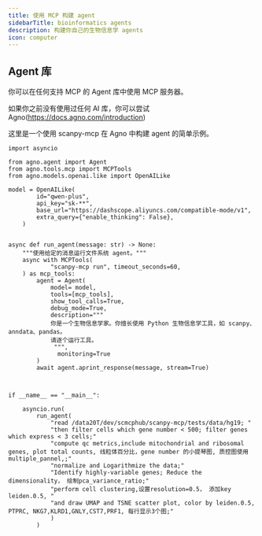 ```yaml
---
title: 使用 MCP 构建 agent
sidebarTitle: bioinformatics agents
description: 构建你自己的生物信息学 agents
icon: computer
---
```


 
## Agent 库

你可以在任何支持 MCP 的 Agent 库中使用 MCP 服务器。

如果你之前没有使用过任何 AI 库，你可以尝试 Agno(https://docs.agno.com/introduction)

这里是一个使用 scanpy-mcp 在 Agno 中构建 agent 的简单示例。


```
import asyncio

from agno.agent import Agent
from agno.tools.mcp import MCPTools
from agno.models.openai.like import OpenAILike

model = OpenAILike(
        id="qwen-plus",
        api_key="sk-**",
        base_url="https://dashscope.aliyuncs.com/compatible-mode/v1",
        extra_query={"enable_thinking": False},
    )


async def run_agent(message: str) -> None:
    """使用给定的消息运行文件系统 agent。"""
    async with MCPTools(
            "scanpy-mcp run", timeout_seconds=60,
    ) as mcp_tools:        
        agent = Agent(
            model= model, 
            tools=[mcp_tools],
            show_tool_calls=True,
            debug_mode=True,
            description="""
            你是一个生物信息学家。你擅长使用 Python 生物信息学工具，如 scanpy、anndata、pandas。
            请逐个运行工具。
             """,
              monitoring=True
        )
        await agent.aprint_response(message, stream=True)



if __name__ == "__main__":

    asyncio.run(
        run_agent(
            "read /data20T/dev/scmcphub/scanpy-mcp/tests/data/hg19; "
            "then filter cells which gene number < 500; filter genes which express < 3 cells;"
            "compute qc metrics,include mitochondrial and ribosomal genes, plot total counts, 线粒体百分比，gene number 的小提琴图, 质控图使用multiple_pannel,;"
            "normalize and Logarithmize the data;"
            "Identify highly-variable genes; Reduce the dimensionality， 绘制pca_variance_ratio;"
            "perform cell clustering,设置resolution=0.5， 添加key leiden.0.5, "
            "and draw UMAP and TSNE scatter plot, color by leiden.0.5, PTPRC, NKG7,KLRD1,GNLY,CST7,PRF1, 每行显示3个图;"
            )
        )


```